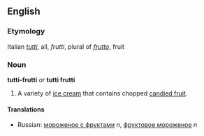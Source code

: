 ==English==
===Etymology===
Italian ''[[tutti]]'', all, ''frutti'', plural of ''[[frutto]]'', fruit<!--Is it called "tutti frutti" in Italian too?  If so, the etymology is "Italian, from ..."-->

===Noun===
'''tutti-frutti''' ''or'' '''tutti frutti'''

#A variety of [[ice cream]] that contains chopped [[candied fruit]].

====Translations====
*Russian: [[мороженое с фруктами]] ''n'', [[фруктовое мороженое]] ''n''